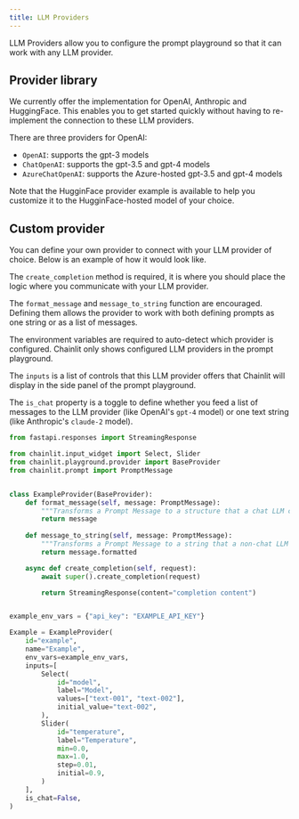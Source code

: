 ```yaml
---
title: LLM Providers
---
```


LLM Providers allow you to configure the prompt playground so that it can work with any LLM provider.

## Provider library

We currently offer the implementation for OpenAI, Anthropic and HuggingFace. This enables you to get started quickly without having to re-implement the connection to these LLM providers.

There are three providers for OpenAI:

- `OpenAI`: supports the gpt-3 models
- `ChatOpenAI`: supports the gpt-3.5 and gpt-4 models
- `AzureChatOpenAI`: supports the Azure-hosted gpt-3.5 and gpt-4 models

Note that the HugginFace provider example is available to help you customize it to the HugginFace-hosted model of your choice.

## Custom provider

You can define your own provider to connect with your LLM provider of choice. Below is an example of how it would look like.

The `create_completion` method is required, it is where you should place the logic where you communicate with your LLM provider.

The `format_message` and `message_to_string` function are encouraged. Defining them allows the provider to work with both defining prompts as one string or as a list of messages.

The environment variables are required to auto-detect which provider is configured. Chainlit only shows configured LLM providers in the prompt playground.

The `inputs` is a list of controls that this LLM provider offers that Chainlit will display in the side panel of the prompt playground.

The `is_chat` property is a toggle to define whether you feed a list of messages to the LLM provider (like OpenAI's `gpt-4` model) or one text string (like Anthropic's `claude-2` model).


```python
from fastapi.responses import StreamingResponse

from chainlit.input_widget import Select, Slider
from chainlit.playground.provider import BaseProvider
from chainlit.prompt import PromptMessage


class ExampleProvider(BaseProvider):
    def format_message(self, message: PromptMessage):
        """Transforms a Prompt Message to a structure that a chat LLM can understand."""
        return message
    
    def message_to_string(self, message: PromptMessage):
        """Transforms a Prompt Message to a string that a non-chat LLM can understand."""
        return message.formatted

    async def create_completion(self, request):
        await super().create_completion(request)

        return StreamingResponse(content="completion content")


example_env_vars = {"api_key": "EXAMPLE_API_KEY"}

Example = ExampleProvider(
    id="example",
    name="Example",
    env_vars=example_env_vars,
    inputs=[
        Select(
            id="model",
            label="Model",
            values=["text-001", "text-002"],
            initial_value="text-002",
        ),
        Slider(
            id="temperature",
            label="Temperature",
            min=0.0,
            max=1.0,
            step=0.01,
            initial=0.9,
        )
    ],
    is_chat=False,
)
```